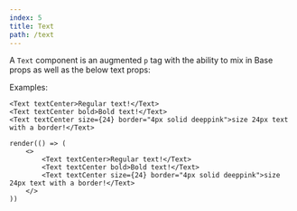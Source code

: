 ```yaml
---
index: 5
title: Text
path: /text
---
```


A <code>Text</code> component is an augmented <code>p</code> tag with the ability to mix in <DocLink to="/base">Base</DocLink> props as well as the below text props:

<PropTable propList={shaktiProps.text} />

Examples:

```tsx
<Text textCenter>Regular text!</Text>
<Text textCenter bold>Bold text!</Text>
<Text textCenter size={24} border="4px solid deeppink">size 24px text with a border!</Text>
```

```tsx render=true
render(() => (
    <>
        <Text textCenter>Regular text!</Text>
        <Text textCenter bold>Bold text!</Text>
        <Text textCenter size={24} border="4px solid deeppink">size 24px text with a border!</Text>
    </>
))
```